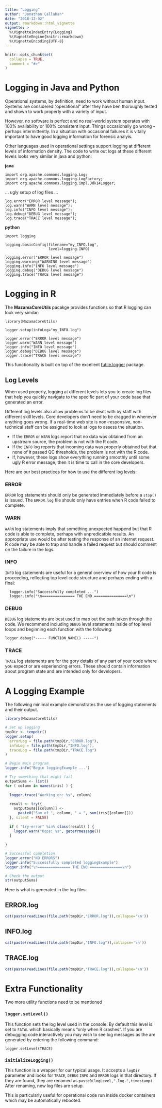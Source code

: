 ```yaml
---
title: "Logging"
author: "Jonathan Callahan"
date: "2018-12-02"
output: rmarkdown::html_vignette
vignette: >
  %\VignetteIndexEntry{Logging}
  %\VignetteEngine{knitr::rmarkdown}
  %\VignetteEncoding{UTF-8}
---
```


```r
knitr::opts_chunk$set(
  collapse = TRUE,
  comment = "#>"
)
```

# Logging in Java and Python

Operational systems, by definition, need to work without human input. Systems
are considered "operational" after they have ben thoroughly tested and shown to
work properly with a variety of input.

However, no software is perfect and no real-world system operates with 100% 
availability or 100% consistent input. Things occasionally go wrong -- perhaps
intermittently. In a situation with occasional failures it is vitally important
to have good logging information for forensic analyis.

Other languages used in operational settings support logging at different levels
of information density. The code to write out logs at these different levels
looks very similar in java and python:

**java**
```
import org.apache.commons.logging.Log;
import org.apache.commons.logging.LogFactory;
import org.apache.commons.logging.impl.Jdk14Logger;
```
... ugly setup of log files ...
```
log.error("ERROR level message");
log.warn("WARN level message");
log.info("INFO level message");
log.debug("DEBUG level message");
log.trace("TRACE level message");
```

**python**
```
import logging
 
logging.basicConfig(filename="my_INFO.log",
                    level=logging.INFO)

logging.error("ERROR level message")
logging.warning("WARNING level message")
logging.info("INFO level message")
logging.debug("DEBUG level message")
logging.trace("TRACE level message")
```

# Logging in R

The **MazamaCoreUtils** pacakge provides functions so that R logging can look
very similar:

```
library(MazamaCoreUtils)
 
logger.setup(infoLog="my_INFO.log")

logger.error("ERROR level message")
logger.warn("WARN level message")
logger.info("INFO level message")
logger.debug("DEBUG level message")
logger.trace("TRACE level message")
```

This functionality is built on top of the excellent
[futile.logger](https://github.com/zatonovo/futile.logger) package.

## Log Levels

When used properly, logging at different levels lets you to create log files 
that help you quickly navigate to the specific part of your code base that 
generated an error.

Different log levels also allow problems to be dealt with by staff with different
skill levels. Core developers don't need to be dragged in whenever anything goes
wrong. If a real-time web site is non-responsive, non-technical staff can be 
assigned to look at logs to assess the situation.

 * If the `ERROR` or `WARN` logs report that no data was obtained from an upstream 
source, the problem is not with the R code.
 * If the `INFO` log reports that incoming data was properly obtained but that
none of it passed QC thresholds, the problem is not with the R code.
 * If, however, these logs show everything running smoothly until some ugly R
error message, then it is time to call in the core developers.

Here are our best practices for how to use the different log levels:

### ERROR

`ERROR` log statements should only be generated immediately before a `stop()` is
issued. The `ERROR.log` file should only have entries when R code failed to
complete.

### WARN

`WARN` log statements imply that something unexpected happend but that R code is
able to complete, perhaps with unpredicatble results. An appropriate use would
be after testing the response of an internet request. R code may be able to
trap and handle a failed request but should comment on the failure in the logs.

### INFO

`INFO` log statements are useful for a general overview of how your R code is
proceeding, reflecting top level code structure and perhaps ending with a final:

```
  logger.info("Successfully completed ...")
  logger.info("\n=============== THE END ===============\n")
```

### DEBUG

`DEBUG` log statements are best used to map out the path taken through the
code. We recommend including `DEBUG` level statements inside of top level loops
and beginning each function with the following:

```
logger.debug("----- FUNCTION_NAME() -----")
```

### TRACE

`TRACE` log statements are for the gory details of any part of your code where
you expect or are experiencing errors. These should contain information about
program state and are intended only for developers.

# A Logging Example

The following minimal example demonstrates the use of logging statements and
their output. 

```r
library(MazamaCoreUtils)

# Set up logging 
tmpDir <- tempdir()
logger.setup(
  errorLog = file.path(tmpDir,"ERROR.log"),
  infoLog = file.path(tmpDir,"INFO.log"),
  traceLog = file.path(tmpDir,"TRACE.log")
)

# Begin main program
logger.info("Begin loggingExample ...")

# Try something that might fail
outputSums <- list()
for ( column in names(iris) ) {
  
  logger.trace("Working on: %s", column)
  
  result <- try({
    outputSums[[column]] <- 
      paste0("Sum of ", column, " = ", sum(iris[[column]]))
  }, silent = FALSE)
  
  if ( "try-error" %in% class(result) ) {
    logger.warn("Oops: %s", geterrmessage())
  }
  
}

# Successful completion
logger.error("NO ERRORS")
logger.info("Successfully completed loggingExample")
logger.info("\n=============== THE END ===============\n")

# Check the output
str(outputSums)
```

Here is what is generated in the log files:

## ERROR.log

```r
cat(paste(readLines(file.path(tmpDir,"ERROR.log")),collapse='\n'))
```

## INFO.log

```r
cat(paste(readLines(file.path(tmpDir,"INFO.log")),collapse='\n'))
```

## TRACE.log

```r
cat(paste(readLines(file.path(tmpDir,"TRACE.log")),collapse='\n'))
```

# Extra Functionality

Two more utility functions need to be mentioned

### `logger.setLevel()`

This function sets the log level used in the console. By default this level is
set to `FATAL` which basically means "only when R crashes". If you are debugging
code interactively you may wish to see log messages as the are generated by
entering the following command:

```
logger.setLevel(TRACE)
```

### `initializeLogging()`

This function is a wrapper for our typical usage. It accepts a `logDir`
parameter and looks for `TRACE`, `DEBUG` `INFO` and `ERROR` logs in that 
directory. If they are found, they are renamed as 
`paste0(logLevel,".log.",timestamp)`. After renaming, new log files are setup.

This is particularly useful for operational code run inside docker containers
which may be automatically rebooted.



